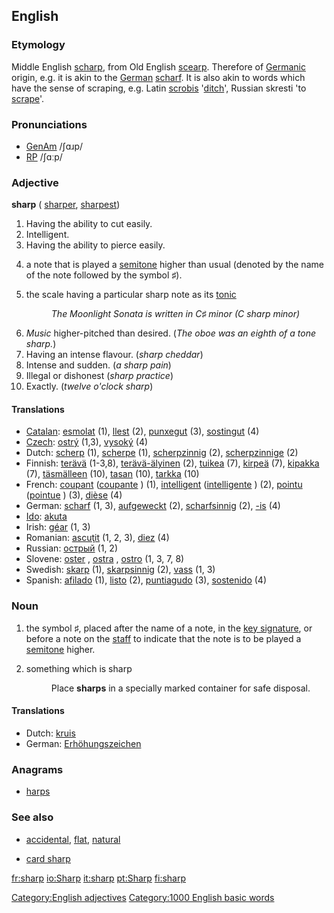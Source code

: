 ==English==

===Etymology===
Middle English [[scharp]], from Old English [[scearp]].  Therefore of [[Germanic]] origin, e.g. it is akin to the [[German]] [[scharf]]. It is also akin to words which have the sense of scraping, e.g. Latin [[scrobis]] '[[ditch]]', Russian skresti 'to [[scrape]]'.

===Pronunciations===
*[[w:General American|GenAm]] /ʃɑɹp/
*[[w:Received Pronunciation|RP]] /ʃɑːp/

===Adjective===
'''sharp''' ({{compare}} [[sharper]], {{super}} [[sharpest]])

#Having the ability to cut easily.
#Intelligent.
#Having the ability to pierce easily.
# {{music}} a note that is played a [[semitone]] higher than usual (denoted by the name of the note followed by the symbol &#9839;).
# {{music}} the scale having a particular sharp note as its [[tonic]]
#: ''The Moonlight Sonata is written in C&#9839; minor (C sharp minor)''
#''Music'' higher-pitched than desired. (''The oboe was an eighth of a tone sharp.'')
#Having an intense flavour. (''sharp cheddar'')
#Intense and sudden. (''a sharp pain'')
#Illegal or dishonest (''sharp practice'')
#Exactly. (''twelve o'clock sharp'')

==== Translations ====
*[[Catalan]]: [[esmolat]] (1), [[llest]] (2), [[punxegut]] (3), [[sostingut]] (4)
*[[Czech]]: [[ostrý]] (1,3), [[vysoký]] (4)
*Dutch: [[scherp]] (1), [[scherpe]] (1), [[scherpzinnig]] (2), [[scherpzinnige]] (2)
*Finnish: [[terävä]] (1-3,8), [[terävä-älyinen]] (2), [[tuikea]] (7), [[kirpeä]] (7), [[kipakka]] (7), [[täsmälleen]] (10), [[tasan]] (10), [[tarkka]] (10)
*French: [[coupant]] {{m}} ([[coupante]] {{f}}) (1), [[intelligent]] {{m}} ([[intelligente]] {{f}}) (2), [[pointu]] {{m}} ([[pointue]] {{f}}) (3), [[dièse]] {{m}} {{f}} (4)
*German: [[scharf]] (1, 3), [[aufgeweckt]] (2), [[scharfsinnig]] (2), [[-is]] (4)
*[[Ido]]: [[akuta]]
*Irish: [[géar]] (1, 3)
*Romanian: [[ascuţit]] (1, 2, 3), [[diez]] (4)
*Russian: [[острый]] (1, 2)
*Slovene: [[oster]] {{m}}, [[ostra]] {{f}}, [[ostro]] {{n}} (1, 3, 7, 8)
*Swedish: [[skarp]] (1), [[skarpsinnig]] (2), [[vass]] (1, 3)
*Spanish: [[afilado]] (1), [[listo]] (2), [[puntiagudo]] (3), [[sostenido]] (4)

===Noun===
{{en-noun-reg}}

# {{music}} the symbol &#9839;, placed after the name of a note, in the [[key signature]], or before a note on the [[staff]] to indicate that the note is to be played a [[semitone]] higher.
#something which is sharp
#:Place '''sharps''' in a specially marked container for safe disposal.

====Translations====
*Dutch: [[kruis]] {{f}}
*German: [[Erhöhungszeichen]] {{n}}

===Anagrams===
*[[harps]]

===See also===
*{{music}} [[accidental]], [[flat]], [[natural]]
*[[card sharp]]


[[Category:English adjectives]]
[[Category:1000 English basic words]]

[[fr:sharp]]
[[io:Sharp]]
[[it:sharp]]
[[pt:Sharp]]
[[fi:sharp]]